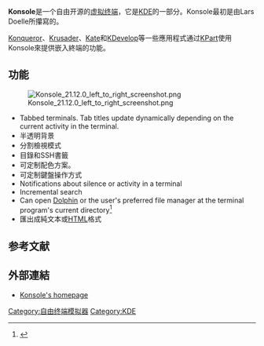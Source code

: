 {{Infobox Software 
| name                   = Konsole 
| logo                   = [[File:Breezeicons-apps-48-utilities-terminal.svg|70px]]
| screenshot             = [[File:Konsole_21.12.0_screenshot.png|250px]]
| caption                = KDE 中Konsole的截图
| latest release version = 21.12.0
| latest release date    = {{release date and age|2021|12|03}}
| developer              = Lars Doelle, Robert Knight
| operating system       = [[跨平台|跨平台]] 
| genre                  =  	終端機
| license                = [[GNU_General_Public_License|GNU General Public License]]
| website                = http://konsole.kde.org
}}
'''Konsole'''是一个自由开源的[[虚拟终端|虚拟终端]]，它是[[KDE|KDE]]的一部分。Konsole最初是由Lars Doelle所攥寫的。

[[Konqueror|Konqueror]]、[[Krusader|Krusader]]、[[Kate|Kate]]和[[KDevelop|KDevelop]]等一些應用程式通过[[KPart|KPart]]使用Konsole來提供嵌入終端的功能。

== 功能 ==
[[File:Konsole_21.12.0_left_to_right_screenshot.png|thumb]]
* Tabbed terminals.  Tab titles update dynamically depending on the current activity in the terminal.
* 半透明背景
* 分割檢視模式  
* 目錄和SSH書籤
* 可定制配色方案。
* 可定制鍵盤操作方式
* Notifications about silence or activity in a terminal
* Incremental search
* Can open [[Dolphin_(KDE軟體)|Dolphin]] or the user's preferred file manager at the terminal program's current directory<ref>{{cite web |url=http://websvn.kde.org/branches/KDE/4.0/kdebase/apps/konsole/CHANGES-4.0?view=markup |title=New features in Konsole in KDE 4.0 |publisher=The KDE Source Repository |date=2008-01-05 |access-date=2009-05-08 |archive-date=2022-02-22 |archive-url=https://web.archive.org/web/20220222053623/https://websvn.kde.org/branches/KDE/4.0/kdebase/apps/konsole/CHANGES-4.0?view=markup }}</ref>
* 匯出成純文本或[[HTML|HTML]]格式

== 参考文献 ==
{{reflist}}

== 外部連結 ==
*[http://konsole.kde.org/ Konsole's homepage] {{Wayback|url=http://konsole.kde.org/ |date=20060403210006 }}

{{KDE}}
[[Category:自由终端模拟器|Category:自由终端模拟器]]
[[Category:KDE|Category:KDE]]